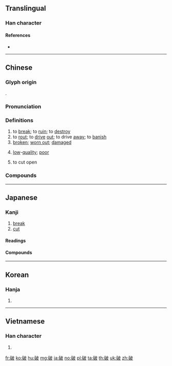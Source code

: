 {{character info/new}}
==Translingual==

===Han character===
{{Han char|rn=112|rad=石|as=05|sn=10|four=14647|canj=MRDHE|ids=⿰石皮}}

====References====
* {{Han ref|kx=0829.280|dkj=24124|dj=1244.160|hdz=42426.030|uh=7834|ud=30772|bh=AF7D|bd=44925}}

----

==Chinese==
{{zh-forms}}

===Glyph origin===
{{Han etym}}
{{Han compound|石|皮|ls=psc|c1=s|c2=p}}.

===Pronunciation===
{{zh-pron
|m=pò
|m-s=po4
|c=po3
|h=pfs=pho
|md=puái/pó̤
|md_note=puái - vernacular; pó̤ - literary
|mn=qz:phò͘/tw,xm,zz:phò/phòa
|mn_note=phò͘/phò - literary; phòa - vernacular
|mn-t=pua3
|w=2pha,2phu
|w_note=2pha - vernacular; 2phu - literary
|mc=y
|oc=y
|cat=v,a
}}

===Definitions===
{{zh-hanzi}}

# to [[break]]; to [[ruin]]; to [[destroy]]
# to [[rout]]; to [[drive]] [[out]]; to drive [[away]]; to [[banish]]
# [[broken]]; [[worn out]]; [[damage]]d
# {{lb|zh|colloquial}} [[low]]-[[quality]]; [[poor]]
# {{lb|zh|Sichuanese}} to cut open

===Compounds===
{{zh-der|破案|破敗|破壁|破壁飛去|破冰船|破不開|破財|破財免災|破產|破鈔|破除|破讀字|破費|破釜沉舟|破腹|破格|破故紙|破瓜|破關斬將|破罐破摔|破壞|破獲|破家值萬貫|破解|破戒|破鏡重圓|破舊|破舊立新|破句|破口|破口兒|破口大罵|破爛|破浪|破例|破臉|破裂|破露|破陋|破落|破落戶|破謎兒|破門|破悶|破悶兒|破滅|破墨|破傷風|破身|破聲|破碎|破損|破題|破題兒第一遭|破涕為笑|破天荒|破土|破瓦寒窯|破相|破曉|破鞋|破顏|破衣爛衫|破譯|破綻|破折號|破竹之勢|家破身亡|入破|分文不破|一語道破|二半破子|不戰而破|大破慳囊|人亡家破|一語破的|咬破|巢傾卵破|國破家亡|快犢破車|心殞膽破|勢如破竹|一眼看破|單刀破槍|國破|分破|大突破|不攻自破|巢毀卵破|兩破三|家破人亡|參破|冷破|乘風破浪|天驚石破|分釵破鏡|大破大立|各個擊破|券破|偵破|弄破|刺破|焚舟破釜|破賊|揀破爛|揭破|破土斷木|破不剌|戳破|爆破小組|指破迷團|撕破臉|破觚為圜|破肉|破邪論序|抓破臉兒|破價|扯破|破家鬻子|破爛流丟|破俗|搖席破坐|破竹建瓴|皮破血流|破嗓子|破迷信財|破琴絕絃|破天亮|破籠|破屋壞垣|破設設|破產財團|攤破|破廟|支離破碎|破麥破梨|破題兒|搞破鞋|牢不可破|樂昌破鏡|破敵|破膽寒心|沉舟破釜|破家|破鑑|破產宣告|破鏡之憂|破紀錄|破米糟糖|破亂|破墟|破酥包|打破迷關|撞破|破著|破山寺|打破紀錄|打破飯碗|破步撩衣|破體|破甑生塵|破衣拉裳|破音字|爆破筒|打破|破上|摧胸破肝|摔破|破骨細胞|破壞力|破耗|突破瓶頸|突破口|突破|破陸續|殘破|看破|成三破二|排愁破涕|破膽喪魂|破門而入|破盤|破綻百出|破鏡分離|破壞射擊|砸破|破體書|破風刀|破顏微笑|破頭楔|破靴陣|破面|破零三亂|破陣樂|破鑼嗓子|破鏡|破錶|破釜沉船|破邪顯正|破賺|破財消災|破讀|破承|破說|破話|破觚為圓|破親|破裂音|破草|破膽|破罐子|破繭而出|破紗帽|破約|破竹|破空|破碎支離|破碎帶|破碎家庭|破矩為圓|破的|破璧毀珪|破爛兒|破爛不堪|破業失產|破日|破斧|破散|破掉|破承題|破慳|破帽|破布子|破山劍|破家為國|破家散業|破家危國|破字|破夏|破壁燎火|破包簍|破兒|破五|破了臉|破丟不落|破四舊|石破天驚|破眼|皮開肉破|撕破|破鏡分釵|打破慣例|打破頭|破墨山水|提破|打破網|撩衣破步|打破沙鍋|擊破|打破頭屑|破銅爛鐵|白破|破體字|戴逵破琴|爆破|破壞半徑|破土典禮|滿破|破屋|打破沉默|破分|稀破|破水|破瓦頹垣|破洞|攻破|破零二落|拾破爛|破壞力學|破殺殺|敗破|破鏡重合|支破|撿破爛|扯破臉皮|說破嘴|說破|識破|美男破老|長風破浪|舚破|美女破舌|衝破|點破|膽破心寒|齊后破環|鼻破裂音|見破|頭破血流|顛簸不破|顛撲不破|頭破血淋|頭破血出|陷堅破陣|露出破綻|膽破|鑿山破石|鏡破釵分|羅隱題破|跌破眼鏡|賣個破綻|道破|踏破鐵鞋|讀破|跌破|題破|解悶破寂|覆巢破卵|花破|老牛破車}}

----

==Japanese==

===Kanji===
{{ja-kanji|grade=5|rs=石05}}

# [[break]]
# [[cut]]

====Readings====
{{ja-readings
|goon=[[は]] (ha)
|kanon=[[は]] (ha)
|kun=[[やぶる]] ([[破る]], yaburu), [[やぶれる]] ([[破れる]], yabureru)
}}

====Compounds====
{{der4
| {{ja-r|破魔|はま}}: [[exorcism]]
| {{ja-r|破戒|はかい}}: breaking a commandment
| {{ja-r|破獄|はごく}}: a [[jailbreak]]
| {{ja-r|破産|はさん}}: [[bankruptcy]]
| {{ja-r|破壊|はかい}}: [[fracture]]
| {{ja-r|破格|はかく}}: [[exceptional]]
| {{ja-r|破棄|はき}}: [[discard]]
| {{ja-r|破局|はきょく}}: [[catastrophe]]
| {{ja-r|破砕|はさい}}: [[crushing]]
| {{ja-r|破算|はさん}}: a [[fresh]] [[start]]
| {{ja-r|破傷風|はしょうふう}}: [[tetanus]]
| {{ja-r|破船|はせん}}: [[shipwreck]]
| {{ja-r|破損|はそん}}: [[damage]]
| {{ja-r|破綻|はたん}}: [[bankruptcy]]
| {{ja-r|破談|はだん}}: [[break off]]
| {{ja-r|破天荒|はてんこう}}: [[unprecedented]]
| {{ja-r|破風|はふ}}: [[gable]]
| {{ja-r|破屋|はおく}}:
| {{ja-r|破屋|やぶれや}}:
| {{ja-r|破瓜|はか}}:
| {{ja-r|破滅|はめつ}}: [[destruction]]
| {{ja-r|破門|はもん}}: [[excommunication]]
| {{ja-r|破約|はやく}}: [[cancellation]] or [[breaking]] of a [[contract]]
| {{ja-r|破裂|はれつ}}: [[explosion]]
| {{ja-r|破廉恥|はれんち}}: [[shameless]], [[scandalous]], [[disgraceful]]
| {{ja-r|破城槌|はじょうつい}}: a [[battering ram]]
}}

----

==Korean==

===Hanja===
{{ko-hanja|hangeul=파|eumhun=|rv=pa|mr=p'a|y=pha}}

# {{defn|lang=ko|sort=石05}}

----

==Vietnamese==

===Han character===
{{vi-hantu|[[phá]], [[vỡ]]|rs=石05}}

# {{defn|lang=vi|sort=石05}}

[[fr:破]]
[[ko:破]]
[[hu:破]]
[[mg:破]]
[[ja:破]]
[[no:破]]
[[pl:破]]
[[ta:破]]
[[th:破]]
[[uk:破]]
[[zh:破]]